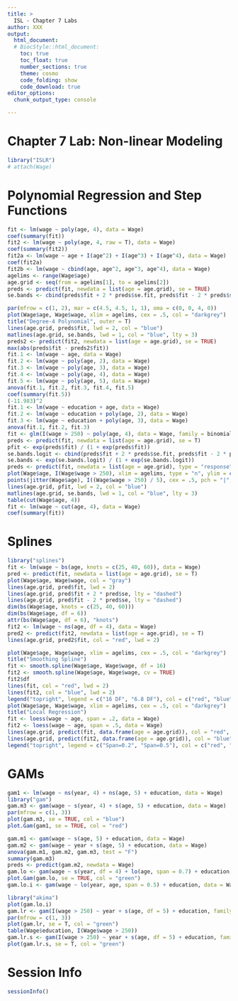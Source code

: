 ```yaml
---
title: >
  ISL - Chapter 7 Labs
author: XXX
output: 
  html_document:
  # BiocStyle::html_document:
    toc: true
    toc_float: true
    number_sections: true
    theme: cosmo
    code_folding: show
    code_download: true
editor_options: 
  chunk_output_type: console

---
```

# Chapter 7 Lab: Non-linear Modeling

```r
library("ISLR")
# attach(Wage)
```

# Polynomial Regression and Step Functions

```r
fit <- lm(wage ~ poly(age, 4), data = Wage)
coef(summary(fit))
fit2 <- lm(wage ~ poly(age, 4, raw = T), data = Wage)
coef(summary(fit2))
fit2a <- lm(wage ~ age + I(age^2) + I(age^3) + I(age^4), data = Wage)
coef(fit2a)
fit2b <- lm(wage ~ cbind(age, age^2, age^3, age^4), data = Wage)
agelims <- range(Wage$age)
age.grid <- seq(from = agelims[1], to = agelims[2])
preds <- predict(fit, newdata = list(age = age.grid), se = TRUE)
se.bands <- cbind(preds$fit + 2 * preds$se.fit, preds$fit - 2 * preds$se.fit)

par(mfrow = c(1, 2), mar = c(4.5, 4.5, 1, 1), oma = c(0, 0, 4, 0))
plot(Wage$age, Wage$wage, xlim = agelims, cex = .5, col = "darkgrey")
title("Degree-4 Polynomial", outer = T)
lines(age.grid, preds$fit, lwd = 2, col = "blue")
matlines(age.grid, se.bands, lwd = 1, col = "blue", lty = 3)
preds2 <- predict(fit2, newdata = list(age = age.grid), se = TRUE)
max(abs(preds$fit - preds2$fit))
fit.1 <- lm(wage ~ age, data = Wage)
fit.2 <- lm(wage ~ poly(age, 2), data = Wage)
fit.3 <- lm(wage ~ poly(age, 3), data = Wage)
fit.4 <- lm(wage ~ poly(age, 4), data = Wage)
fit.5 <- lm(wage ~ poly(age, 5), data = Wage)
anova(fit.1, fit.2, fit.3, fit.4, fit.5)
coef(summary(fit.5))
(-11.983)^2
fit.1 <- lm(wage ~ education + age, data = Wage)
fit.2 <- lm(wage ~ education + poly(age, 2), data = Wage)
fit.3 <- lm(wage ~ education + poly(age, 3), data = Wage)
anova(fit.1, fit.2, fit.3)
fit <- glm(I(wage > 250) ~ poly(age, 4), data = Wage, family = binomial)
preds <- predict(fit, newdata = list(age = age.grid), se = T)
pfit <- exp(preds$fit) / (1 + exp(preds$fit))
se.bands.logit <- cbind(preds$fit + 2 * preds$se.fit, preds$fit - 2 * preds$se.fit)
se.bands <- exp(se.bands.logit) / (1 + exp(se.bands.logit))
preds <- predict(fit, newdata = list(age = age.grid), type = "response", se = T)
plot(Wage$age, I(Wage$wage > 250), xlim = agelims, type = "n", ylim = c(0, .2))
points(jitter(Wage$age), I((Wage$wage > 250) / 5), cex = .5, pch = "|", col = "darkgrey")
lines(age.grid, pfit, lwd = 2, col = "blue")
matlines(age.grid, se.bands, lwd = 1, col = "blue", lty = 3)
table(cut(Wage$age, 4))
fit <- lm(wage ~ cut(age, 4), data = Wage)
coef(summary(fit))
```

# Splines

```r
library("splines")
fit <- lm(wage ~ bs(age, knots = c(25, 40, 60)), data = Wage)
pred <- predict(fit, newdata = list(age = age.grid), se = T)
plot(Wage$age, Wage$wage, col = "gray")
lines(age.grid, pred$fit, lwd = 2)
lines(age.grid, pred$fit + 2 * pred$se, lty = "dashed")
lines(age.grid, pred$fit - 2 * pred$se, lty = "dashed")
dim(bs(Wage$age, knots = c(25, 40, 60)))
dim(bs(Wage$age, df = 6))
attr(bs(Wage$age, df = 6), "knots")
fit2 <- lm(wage ~ ns(age, df = 4), data = Wage)
pred2 <- predict(fit2, newdata = list(age = age.grid), se = T)
lines(age.grid, pred2$fit, col = "red", lwd = 2)

plot(Wage$age, Wage$wage, xlim = agelims, cex = .5, col = "darkgrey")
title("Smoothing Spline")
fit <- smooth.spline(Wage$age, Wage$wage, df = 16)
fit2 <- smooth.spline(Wage$age, Wage$wage, cv = TRUE)
fit2$df
lines(fit, col = "red", lwd = 2)
lines(fit2, col = "blue", lwd = 2)
legend("topright", legend = c("16 DF", "6.8 DF"), col = c("red", "blue"), lty = 1, lwd = 2, cex = .8)
plot(Wage$age, Wage$wage, xlim = agelims, cex = .5, col = "darkgrey")
title("Local Regression")
fit <- loess(wage ~ age, span = .2, data = Wage)
fit2 <- loess(wage ~ age, span = .5, data = Wage)
lines(age.grid, predict(fit, data.frame(age = age.grid)), col = "red", lwd = 2)
lines(age.grid, predict(fit2, data.frame(age = age.grid)), col = "blue", lwd = 2)
legend("topright", legend = c("Span=0.2", "Span=0.5"), col = c("red", "blue"), lty = 1, lwd = 2, cex = .8)
```

# GAMs

```r
gam1 <- lm(wage ~ ns(year, 4) + ns(age, 5) + education, data = Wage)
library("gam")
gam.m3 <- gam(wage ~ s(year, 4) + s(age, 5) + education, data = Wage)
par(mfrow = c(1, 3))
plot(gam.m3, se = TRUE, col = "blue")
plot.Gam(gam1, se = TRUE, col = "red")

gam.m1 <- gam(wage ~ s(age, 5) + education, data = Wage)
gam.m2 <- gam(wage ~ year + s(age, 5) + education, data = Wage)
anova(gam.m1, gam.m2, gam.m3, test = "F")
summary(gam.m3)
preds <- predict(gam.m2, newdata = Wage)
gam.lo <- gam(wage ~ s(year, df = 4) + lo(age, span = 0.7) + education, data = Wage)
plot.Gam(gam.lo, se = TRUE, col = "green")
gam.lo.i <- gam(wage ~ lo(year, age, span = 0.5) + education, data = Wage)

library("akima")
plot(gam.lo.i)
gam.lr <- gam(I(wage > 250) ~ year + s(age, df = 5) + education, family = binomial, data = Wage)
par(mfrow = c(1, 3))
plot(gam.lr, se = T, col = "green")
table(Wage$education, I(Wage$wage > 250))
gam.lr.s <- gam(I(wage > 250) ~ year + s(age, df = 5) + education, family = binomial, data = Wage, subset = (education != "1. < HS Grad"))
plot(gam.lr.s, se = T, col = "green")
```

# Session Info {-}

```r
sessionInfo()
```

